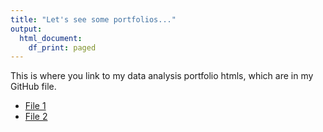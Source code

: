 ```yaml
---
title: "Let's see some portfolios..."
output:   
  html_document: 
    df_print: paged
---
```


This is where you link to my data analysis portfolio htmls, which are in my GitHub file.

* [File 1](content/Portfolio1.html)  
* [File 2](content/Portfolio2.html)  
